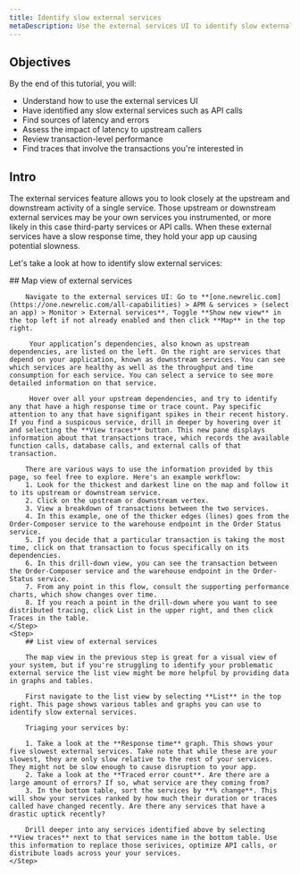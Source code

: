 ```yaml
---
title: Identify slow external services
metaDescription: Use the external services UI to identify slow external services in your app
---
```


## Objectives

By the end of this tutorial, you will:

* Understand how to use the external services UI
* Have identified any slow external services such as API calls
* Find sources of latency and errors
* Assess the impact of latency to upstream callers
* Review transaction-level performance
* Find traces that involve the transactions you're interested in

## Intro 

The external services feature allows you to look closely at the upstream and downstream activity of a single service. Those upstream or downstream external services may be your own services you instrumented, or more likely in this case third-party services or API calls. When these external services have a slow response time, they hold your app up causing potential slowness.

Let's take a look at how to identify slow external services:

<Steps>
    <Step>
        ## Map view of external services

        Navigate to the external services UI: Go to **[one.newrelic.com](https://one.newrelic.com/all-capabilities) > APM & services > (select an app) > Monitor > External services**. Toggle **Show new view** in the top left if not already enabled and then click **Map** in the top right.

         Your application’s dependencies, also known as upstream dependencies, are listed on the left. On the right are services that depend on your application, known as downstream services. You can see which services are healthy as well as the throughput and time consumption for each service. You can select a service to see more detailed information on that service.

         Hover over all your upstream dependencies, and try to identify any that have a high response time or trace count. Pay specific attention to any that have signifigant spikes in their recent history. If you find a suspicous service, drill in deeper by hovering over it and selecting the **View traces** button. This new pane displays information about that transactions trace, which records the available function calls, database calls, and external calls of that transaction. 

        There are various ways to use the information provided by this page, so feel free to explore. Here's an example workflow:
        1. Look for the thickest and darkest line on the map and follow it to its upstream or downstream service.
        2. Click on the upstream or downstream vertex.
        3. View a breakdown of transactions between the two services.
        4. In this example, one of the thicker edges (lines) goes from the Order-Composer service to the warehouse endpoint in the Order Status service.
        5. If you decide that a particular transaction is taking the most time, click on that transaction to focus specifically on its dependencies.
        6. In this drill-down view, you can see the transaction between the Order-Composer service and the warehouse endpoint in the Order-Status service.
        7. From any point in this flow, consult the supporting performance charts, which show changes over time.
        8. If you reach a point in the drill-down where you want to see distributed tracing, click List in the upper right, and then click Traces in the table. 
    </Step>
    <Step>
        ## List view of external services

        The map view in the previous step is great for a visual view of your system, but if you're struggling to identify your problematic external service the list view might be more helpful by providing data in graphs and tables.

        First navigate to the list view by selecting **List** in the top right. This page shows various tables and graphs you can use to identify slow external services. 

        Triaging your services by:

        1. Take a look at the **Response time** graph. This shows your five slowest external services. Take note that while these are your slowest, they are only slow relative to the rest of your services. They might not be slow enough to cause disruption to your app. 
        2. Take a look at the **Traced error count**. Are there are a large amount of errors? If so, what service are they coming from?
        3. In the bottom table, sort the services by **% change**. This will show your services ranked by how much their duration or traces called have changed recently. Are there any services that have a drastic uptick recently? 

        Drill deeper into any services identified above by selecting **View traces** next to that services name in the bottom table. Use this information to replace those serivices, optimize API calls, or distribute loads across your your services.
    </Step>

